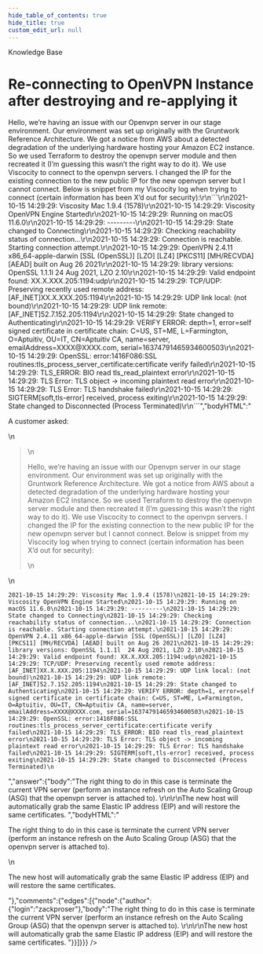 ```yaml
---
hide_table_of_contents: true
hide_title: true
custom_edit_url: null
---
```



<CenterLayout>
<span class="title">Knowledge Base</span>
<h1>Re-connecting to OpenVPN Instance after destroying and re-applying it</h1>
<GitHub json={{"id":"D_kwDOF8slf84AN3Mi","number":38,"author":{"login":"zackproser"},"title":"Re-connecting to OpenVPN Instance after destroying and re-applying it","body":"A customer asked: \r\n> Hello, we’re having an issue with our Openvpn server in our stage environment. Our environment was set up originally with the Gruntwork Reference Architecture.  We got a notice from AWS about a detected degradation of the underlying hardware hosting your Amazon EC2 instance. So we used Terraform to destroy the openvpn server module and then recreated it (I’m guessing this wasn’t the right way to do it). We use Viscocity to connect to the openvpn servers. I changed the IP for the existing connection to the new public IP for the new openvpn server but I cannot connect. Below is snippet from  my Viscocity log when trying to connect (certain information has been X’d out for security):\r\n```\r\n2021-10-15 14:29:29: Viscosity Mac 1.9.4 (1578)\r\n2021-10-15 14:29:29: Viscosity OpenVPN Engine Started\r\n2021-10-15 14:29:29: Running on macOS 11.6.0\r\n2021-10-15 14:29:29: ---------\r\n2021-10-15 14:29:29: State changed to Connecting\r\n2021-10-15 14:29:29: Checking reachability status of connection...\r\n2021-10-15 14:29:29: Connection is reachable. Starting connection attempt.\r\n2021-10-15 14:29:29: OpenVPN 2.4.11 x86_64-apple-darwin [SSL (OpenSSL)] [LZO] [LZ4] [PKCS11] [MH/RECVDA] [AEAD] built on Aug 26 2021\r\n2021-10-15 14:29:29: library versions: OpenSSL 1.1.1l  24 Aug 2021, LZO 2.10\r\n2021-10-15 14:29:29: Valid endpoint found: XX.X.XXX.205:1194:udp\r\n2021-10-15 14:29:29: TCP/UDP: Preserving recently used remote address: [AF_INET]XX.X.XXX.205:1194\r\n2021-10-15 14:29:29: UDP link local: (not bound)\r\n2021-10-15 14:29:29: UDP link remote: [AF_INET]52.7.152.205:1194\r\n2021-10-15 14:29:29: State changed to Authenticating\r\n2021-10-15 14:29:29: VERIFY ERROR: depth=1, error=self signed certificate in certificate chain: C=US, ST=ME, L=Farmington, O=Aptuitiv, OU=IT, CN=Aptuitiv CA, name=server, emailAddress=XXXX@XXXX.com, serial=16374791465934600503\r\n2021-10-15 14:29:29: OpenSSL: error:1416F086:SSL routines:tls_process_server_certificate:certificate verify failed\r\n2021-10-15 14:29:29: TLS_ERROR: BIO read tls_read_plaintext error\r\n2021-10-15 14:29:29: TLS Error: TLS object -> incoming plaintext read error\r\n2021-10-15 14:29:29: TLS Error: TLS handshake failed\r\n2021-10-15 14:29:29: SIGTERM[soft,tls-error] received, process exiting\r\n2021-10-15 14:29:29: State changed to Disconnected (Process Terminated)\r\n```","bodyHTML":"<p dir=\"auto\">A customer asked:</p>\n<blockquote>\n<p dir=\"auto\">Hello, we’re having an issue with our Openvpn server in our stage environment. Our environment was set up originally with the Gruntwork Reference Architecture.  We got a notice from AWS about a detected degradation of the underlying hardware hosting your Amazon EC2 instance. So we used Terraform to destroy the openvpn server module and then recreated it (I’m guessing this wasn’t the right way to do it). We use Viscocity to connect to the openvpn servers. I changed the IP for the existing connection to the new public IP for the new openvpn server but I cannot connect. Below is snippet from  my Viscocity log when trying to connect (certain information has been X’d out for security):</p>\n</blockquote>\n<div class=\"snippet-clipboard-content notranslate position-relative overflow-auto\" data-snippet-clipboard-copy-content=\"2021-10-15 14:29:29: Viscosity Mac 1.9.4 (1578)\n2021-10-15 14:29:29: Viscosity OpenVPN Engine Started\n2021-10-15 14:29:29: Running on macOS 11.6.0\n2021-10-15 14:29:29: ---------\n2021-10-15 14:29:29: State changed to Connecting\n2021-10-15 14:29:29: Checking reachability status of connection...\n2021-10-15 14:29:29: Connection is reachable. Starting connection attempt.\n2021-10-15 14:29:29: OpenVPN 2.4.11 x86_64-apple-darwin [SSL (OpenSSL)] [LZO] [LZ4] [PKCS11] [MH/RECVDA] [AEAD] built on Aug 26 2021\n2021-10-15 14:29:29: library versions: OpenSSL 1.1.1l  24 Aug 2021, LZO 2.10\n2021-10-15 14:29:29: Valid endpoint found: XX.X.XXX.205:1194:udp\n2021-10-15 14:29:29: TCP/UDP: Preserving recently used remote address: [AF_INET]XX.X.XXX.205:1194\n2021-10-15 14:29:29: UDP link local: (not bound)\n2021-10-15 14:29:29: UDP link remote: [AF_INET]52.7.152.205:1194\n2021-10-15 14:29:29: State changed to Authenticating\n2021-10-15 14:29:29: VERIFY ERROR: depth=1, error=self signed certificate in certificate chain: C=US, ST=ME, L=Farmington, O=Aptuitiv, OU=IT, CN=Aptuitiv CA, name=server, emailAddress=XXXX@XXXX.com, serial=16374791465934600503\n2021-10-15 14:29:29: OpenSSL: error:1416F086:SSL routines:tls_process_server_certificate:certificate verify failed\n2021-10-15 14:29:29: TLS_ERROR: BIO read tls_read_plaintext error\n2021-10-15 14:29:29: TLS Error: TLS object -&gt; incoming plaintext read error\n2021-10-15 14:29:29: TLS Error: TLS handshake failed\n2021-10-15 14:29:29: SIGTERM[soft,tls-error] received, process exiting\n2021-10-15 14:29:29: State changed to Disconnected (Process Terminated)\"><pre class=\"notranslate\"><code>2021-10-15 14:29:29: Viscosity Mac 1.9.4 (1578)\n2021-10-15 14:29:29: Viscosity OpenVPN Engine Started\n2021-10-15 14:29:29: Running on macOS 11.6.0\n2021-10-15 14:29:29: ---------\n2021-10-15 14:29:29: State changed to Connecting\n2021-10-15 14:29:29: Checking reachability status of connection...\n2021-10-15 14:29:29: Connection is reachable. Starting connection attempt.\n2021-10-15 14:29:29: OpenVPN 2.4.11 x86_64-apple-darwin [SSL (OpenSSL)] [LZO] [LZ4] [PKCS11] [MH/RECVDA] [AEAD] built on Aug 26 2021\n2021-10-15 14:29:29: library versions: OpenSSL 1.1.1l  24 Aug 2021, LZO 2.10\n2021-10-15 14:29:29: Valid endpoint found: XX.X.XXX.205:1194:udp\n2021-10-15 14:29:29: TCP/UDP: Preserving recently used remote address: [AF_INET]XX.X.XXX.205:1194\n2021-10-15 14:29:29: UDP link local: (not bound)\n2021-10-15 14:29:29: UDP link remote: [AF_INET]52.7.152.205:1194\n2021-10-15 14:29:29: State changed to Authenticating\n2021-10-15 14:29:29: VERIFY ERROR: depth=1, error=self signed certificate in certificate chain: C=US, ST=ME, L=Farmington, O=Aptuitiv, OU=IT, CN=Aptuitiv CA, name=server, emailAddress=XXXX@XXXX.com, serial=16374791465934600503\n2021-10-15 14:29:29: OpenSSL: error:1416F086:SSL routines:tls_process_server_certificate:certificate verify failed\n2021-10-15 14:29:29: TLS_ERROR: BIO read tls_read_plaintext error\n2021-10-15 14:29:29: TLS Error: TLS object -&gt; incoming plaintext read error\n2021-10-15 14:29:29: TLS Error: TLS handshake failed\n2021-10-15 14:29:29: SIGTERM[soft,tls-error] received, process exiting\n2021-10-15 14:29:29: State changed to Disconnected (Process Terminated)\n</code></pre></div>","answer":{"body":"The right thing to do in this case is terminate the current VPN server (perform an instance refresh on the Auto Scaling Group (ASG) that the openvpn server is attached to). \r\n\r\nThe new host will automatically grab the same Elastic IP address (EIP) and will restore the same certificates. ","bodyHTML":"<p dir=\"auto\">The right thing to do in this case is terminate the current VPN server (perform an instance refresh on the Auto Scaling Group (ASG) that the openvpn server is attached to).</p>\n<p dir=\"auto\">The new host will automatically grab the same Elastic IP address (EIP) and will restore the same certificates.</p>"},"comments":{"edges":[{"node":{"author":{"login":"zackproser"},"body":"The right thing to do in this case is terminate the current VPN server (perform an instance refresh on the Auto Scaling Group (ASG) that the openvpn server is attached to). \r\n\r\nThe new host will automatically grab the same Elastic IP address (EIP) and will restore the same certificates. "}}]}}} />

</CenterLayout>
  

<!-- ##DOCS-SOURCER-START
{
  "sourcePlugin": "github-discussions",
  "hash": "4292d18db87d4413fe151c4a8c3aa386"
}
##DOCS-SOURCER-END -->
